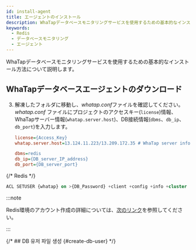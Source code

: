```yaml
---
id: install-agent
title: エージェントのインストール
description: WhaTapデータベースモニタリングサービスを使用するための基本的なインストール方法について説明します。
keywords:
  - Redis
  - データベースモニタリング
  - エージェント
---
```



WhaTapデータベースモニタリングサービスを使用するための基本的なインストール方法について説明します。


<Agentsignupguide />

<Youtube ko='e_UpCgapfQY' en='MIo3HRIOt8M' ja='MIo3HRIOt8M' />


<Createprojectv2 />


<Accesskey />

## WhaTapデータベースエージェントのダウンロード


<Dbinstallagentsteps />

3. 解凍したフォルダに移動し、*whatap.conf*ファイルを確認してください。*whatap.conf* ファイルにプロジェクトのアクセスキー(`license`)情報、WhaTapサーバー情報(`whatap.server.host`)、DB接続情報(`dbms`、`db_ip`、`db_port`)を入力します。

   ```ini title='whatap.conf'
   license={Access_Key}
   whatap.server.host=13.124.11.223/13.209.172.35 # WhaTap server information

   dbms=redis
   db_ip={DB_server_IP_address}
   db_port={DB_server_port}
   ```


<Dbinstallagentcommonnotes />


<Dbcreatemonitoringaccount />

{/* Redis */}

```sql
ACL SETUSER {whatap} on >{DB_Password} +client +config +info +cluster
```

:::note

Redis環境のアカウント作成の詳細については、[次のリンク](https://redis.io/docs/latest/commands/acl-setuser/)を参照してください。

:::

{/* ## DB 유저 파일 생성 {#create-db-user} */}

<DBuserDesc level={2} />


<Dbcreatedbuserfilebody />


<Dbrunagent />


<Dbinstallxosagent />


<NextStep />
